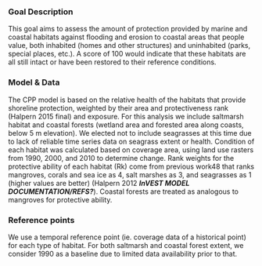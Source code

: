 ### Goal Description

This goal aims to assess the amount of protection provided by marine and coastal habitats against flooding and erosion to coastal areas that people value, both inhabited (homes and other structures) and uninhabited (parks, special places, etc.). A score of 100 would indicate that these habitats are all still intact or have been restored to their reference conditions.

### Model & Data 

The CPP model is based on the relative health of the habitats that provide shoreline protection, weighted by their area and protectiveness rank (Halpern 2015 final) and exposure. For this analysis we include saltmarsh habitat and coastal forests (wetland area and forested area along coasts, below 5 m elevation).  We elected not to include seagrasses at this time due to lack of reliable time series data on seagrass extent or health.  Condition of each habitat was calculated based on coverage area, using land use rasters from 1990, 2000, and 2010 to determine change.  Rank weights for the protective ability of each habitat (Rk) come from previous work48 that ranks mangroves, corals and sea ice as 4, salt marshes as 3, and seagrasses as 1 (higher values are better) (Halpern 2012 ***InVEST MODEL DOCUMENTATION/REFS?***). Coastal forests are treated as analogous to mangroves for protective ability.

### Reference points 

We use a temporal reference point (ie. coverage data of a historical point) for each type of habitat. For both saltmarsh and coastal forest extent, we consider 1990 as a baseline due to limited data availability prior to that.  <!-- for saltmarsh in Howe Sound, we modify that baseline using historical records that indicate an average 30% loss relative to historical extents.  This is not currently implemented for OHIBC.-->


